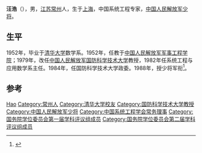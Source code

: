 {{Otheruses|other=名为汪浩的其他人物|汪浩}}

'''汪浩'''（{{bd|1930年|2月18日||}}），男，[[江苏省|江苏]][[常州市|常州]]人，生于[[上海|上海]]，中国系统工程专家，[[中国人民解放军少将|中国人民解放军少将]]。

== 生平 ==
1952年，毕业于[[清华大学|清华大学]]数学系。1952年，任教于[[中国人民解放军军事工程学院|中国人民解放军军事工程学院]]；1979年，改任[[中国人民解放军国防科学技术大学|中国人民解放军国防科学技术大学]]教授，1982年任系统工程与应用数学系主任。1984年，任国防科学技术大学政委。1988年，授少将军衔<ref>{{cite news|title=学校介绍::历任校长|url=http://www.nudt.edu.cn/about/president.htm|accessdate=2014-02-18|newspaper=国防科技大学 计算机信息网管理中心|archive-date=2016-03-05|archive-url=https://web.archive.org/web/20160305040440/http://www.nudt.edu.cn/about/president.htm|dead-url=no}}</ref>。

== 参考 ==
{{reflist}}

{{国务院学位委员会第一届学科评议组/工学}}
{{国务院学位委员会第二届学科评议组/工学}}
{{Navboxes
| title  = 汪浩在[[中国系统工程学会|中国系统工程学会]]的职务
| list1  =
{{中国系统工程学会第一届理事会}}
{{中国系统工程学会第二届理事会}}
}}

{{Authority control}}
{{DEFAULTSORT:Wang汪}}
[[Category:汪姓|Hao]]
[[Category:常州人|Category:常州人]]
[[Category:清华大学校友|Category:清华大学校友]]
[[Category:国防科学技术大学教授|Category:国防科学技术大学教授]]
[[Category:中国人民解放军少将|Category:中国人民解放军少将]]
[[Category:中国系统工程学会常务理事|Category:中国系统工程学会常务理事]]
[[Category:国务院学位委员会第一届学科评议组成员|Category:国务院学位委员会第一届学科评议组成员]]
[[Category:国务院学位委员会第二届学科评议组成员|Category:国务院学位委员会第二届学科评议组成员]]

{{中国军事人物小作品}}